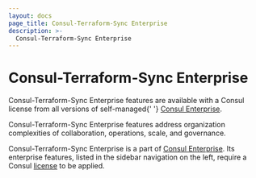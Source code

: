 ```yaml
---
layout: docs
page_title: Consul-Terraform-Sync Enterprise
description: >-
  Consul-Terraform-Sync Enterprise
---
```


# Consul-Terraform-Sync Enterprise

<EnterpriseAlert>
  Consul-Terraform-Sync Enterprise features are available with a Consul license from
  all versions of self-managed{' '}
  <a href="https://www.hashicorp.com/products/consul/">Consul Enterprise</a>.
</EnterpriseAlert>

Consul-Terraform-Sync Enterprise features address organization complexities of collaboration, operations, scale, and governance.

Consul-Terraform-Sync Enterprise is a part of [Consul Enterprise](https://www.hashicorp.com/products/consul).
Its enterprise features, listed in the sidebar navigation on the left, require a Consul
[license](/docs/nia/enterprise/license) to be applied.